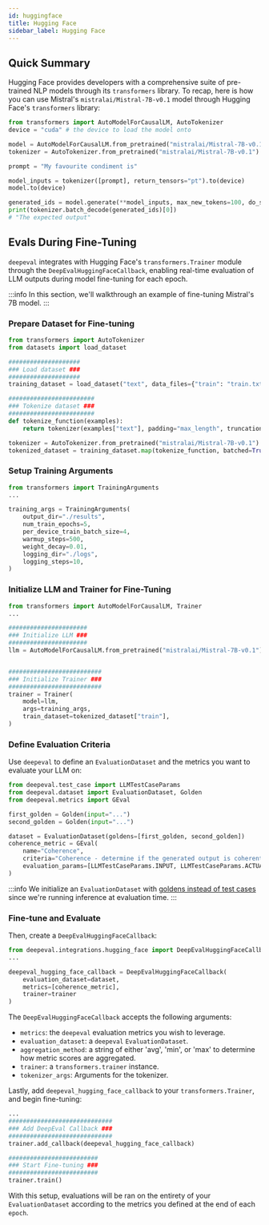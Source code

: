 ```yaml
---
id: huggingface
title: Hugging Face
sidebar_label: Hugging Face
---
```


## Quick Summary

Hugging Face provides developers with a comprehensive suite of pre-trained NLP models through its `transformers` library. To recap, here is how you can use Mistral's `mistralai/Mistral-7B-v0.1` model through Hugging Face's `transformers` library:

```python
from transformers import AutoModelForCausalLM, AutoTokenizer
device = "cuda" # the device to load the model onto

model = AutoModelForCausalLM.from_pretrained("mistralai/Mistral-7B-v0.1")
tokenizer = AutoTokenizer.from_pretrained("mistralai/Mistral-7B-v0.1")

prompt = "My favourite condiment is"

model_inputs = tokenizer([prompt], return_tensors="pt").to(device)
model.to(device)

generated_ids = model.generate(**model_inputs, max_new_tokens=100, do_sample=True)
print(tokenizer.batch_decode(generated_ids)[0])
# "The expected output"
```

## Evals During Fine-Tuning

`deepeval` integrates with Hugging Face's `transformers.Trainer` module through the `DeepEvalHuggingFaceCallback`, enabling real-time evaluation of LLM outputs during model fine-tuning for each epoch.

:::info
In this section, we'll walkthrough an example of fine-tuning Mistral's 7B model.
:::

### Prepare Dataset for Fine-tuning

```python
from transformers import AutoTokenizer
from datasets import load_dataset

####################
### Load dataset ###
####################
training_dataset = load_dataset("text", data_files={"train": "train.txt"})

########################
### Tokenize dataset ###
########################
def tokenize_function(examples):
    return tokenizer(examples["text"], padding="max_length", truncation=True)

tokenizer = AutoTokenizer.from_pretrained("mistralai/Mistral-7B-v0.1")
tokenized_dataset = training_dataset.map(tokenize_function, batched=True)
```

### Setup Training Arguments

```python
from transformers import TrainingArguments
...

training_args = TrainingArguments(
    output_dir="./results",
    num_train_epochs=5,
    per_device_train_batch_size=4,
    warmup_steps=500,
    weight_decay=0.01,
    logging_dir="./logs",
    logging_steps=10,
)
```

### Initialize LLM and Trainer for Fine-Tuning

```python
from transformers import AutoModelForCausalLM, Trainer
...

######################
### Initialize LLM ###
######################
llm = AutoModelForCausalLM.from_pretrained("mistralai/Mistral-7B-v0.1")


##########################
### Initialize Trainer ###
##########################
trainer = Trainer(
    model=llm,
    args=training_args,
    train_dataset=tokenized_dataset["train"],
)
```

### Define Evaluation Criteria

Use `deepeval` to define an `EvaluationDataset` and the metrics you want to evaluate your LLM on:

```python
from deepeval.test_case import LLMTestCaseParams
from deepeval.dataset import EvaluationDataset, Golden
from deepeval.metrics import GEval

first_golden = Golden(input="...")
second_golden = Golden(input="...")

dataset = EvaluationDataset(goldens=[first_golden, second_golden])
coherence_metric = GEval(
    name="Coherence",
    criteria="Coherence - determine if the generated output is coherent with the input.",
    evaluation_params=[LLMTestCaseParams.INPUT, LLMTestCaseParams.ACTUAL_OUTPUT],
)
```

:::info
We initialize an `EvaluationDataset` with [goldens instead of test cases](/docs/evaluation-datasets#with-goldens) since we're running inference at evaluation time.
:::

### Fine-tune and Evaluate

Then, create a `DeepEvalHuggingFaceCallback`:

```python
from deepeval.integrations.hugging_face import DeepEvalHuggingFaceCallback
...

deepeval_hugging_face_callback = DeepEvalHuggingFaceCallback(
    evaluation_dataset=dataset,
    metrics=[coherence_metric],
    trainer=trainer
)
```

The `DeepEvalHuggingFaceCallback` accepts the following arguments:

- `metrics`: the `deepeval` evaluation metrics you wish to leverage.
- `evaluation_dataset`: a `deepeval` `EvaluationDataset`.
- `aggregation_method`: a string of either 'avg', 'min', or 'max' to determine how metric scores are aggregated.
- `trainer`: a `transformers.trainer` instance.
- `tokenizer_args`: Arguments for the tokenizer.

Lastly, add `deepeval_hugging_face_callback` to your `transformers.Trainer`, and begin fine-tuning:

```python
...
#############################
### Add DeepEval Callback ###
#############################
trainer.add_callback(deepeval_hugging_face_callback)

#########################
### Start Fine-tuning ###
#########################
trainer.train()
```

With this setup, evaluations will be ran on the entirety of your `EvaluationDataset` according to the metrics you defined at the end of each `epoch`.
